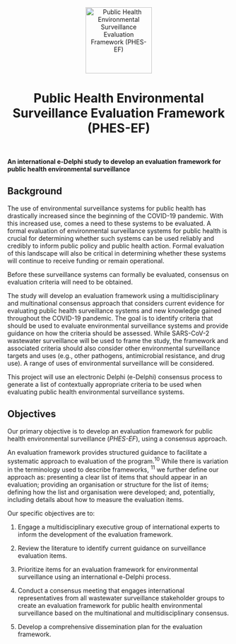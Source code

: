 
<center><a><img src="assets/phes-ef-logo_colour.svg" alt="Public Health Environmental Surveillance Evaluation Framework (PHES-EF)" width="150px"/></a></center>

<center><h1>Public Health Environmental Surveillance Evaluation Framework (PHES-EF)</h1></center>
<br>

**An international e-Delphi study to develop an evaluation framework for public health environmental surveillance**

## Background

The use of environmental surveillance systems for public health has drastically increased since the beginning of the COVID-19 pandemic. With this increased use, comes a need to these systems to be evaluated. A formal evaluation of environmental surveillance systems for public health is crucial for determining whether such systems can be used reliably and credibly to inform public policy and public health action. Formal evaluation of this landscape will also be critical in determining whether these systems will continue to receive funding or remain operational.

Before these surveillance systems can formally be evaluated, consensus on evaluation criteria will need to be obtained.

The study will develop an evaluation framework using a multidisciplinary and multinational consensus approach that considers current evidence for evaluating public health surveillance systems and new knowledge gained throughout the COVID-19 pandemic. The goal is to identify criteria that should be used to evaluate environmental surveillance systems and provide guidance on how the criteria should be assessed. While SARS-CoV-2 wastewater surveillance will be used to frame the study, the framework and associated criteria should also consider other environmental surveillance targets and uses (e.g., other pathogens, antimicrobial resistance, and drug use). A range of uses of environmental surveillance will be considered.

This project will use an electronic Delphi (e-Delphi) consensus process to generate a list of contextually appropriate criteria to be used when evaluating public health environmental surveillance systems.

## Objectives

Our primary objective is to develop an evaluation framework for public health environmental surveillance (*PHES-EF*), using a consensus approach.

An evaluation framework provides structured guidance to facilitate a systematic approach to evaluation of the program.^10^ While there is variation in the terminology used to describe frameworks, ^11^ we further define our approach as: presenting a clear list of items that should appear in an evaluation; providing an organisation or structure for the list of items; defining how the list and organisation were developed; and, potentially, including details about how to measure the evaluation items.

Our specific objectives are to:

1.  Engage a multidisciplinary executive group of international experts to inform the development of the evaluation framework.

2.  Review the literature to identify current guidance on surveillance evaluation items.

3.  Prioritize items for an evaluation framework for environmental surveillance using an international e-Delphi process.

4.  Conduct a consensus meeting that engages international representatives from all wastewater surveillance stakeholder groups to create an evaluation framework for public health environmental surveillance based on the multinational and multidisciplinary consensus.

5.  Develop a comprehensive dissemination plan for the evaluation framework.
